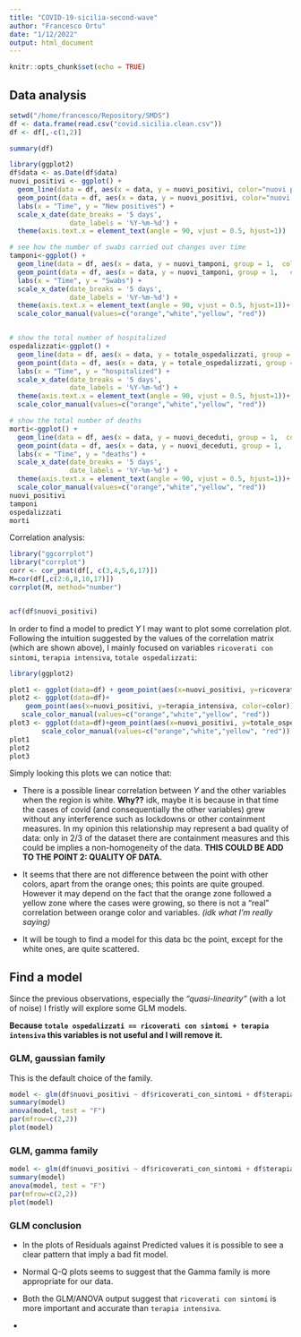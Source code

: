```yaml
---
title: "COVID-19-sicilia-second-wave"
author: "Francesco Ortu"
date: "1/12/2022"
output: html_document
---
```


```r
knitr::opts_chunk$set(echo = TRUE)
```

## Data analysis

```r
setwd("/home/francesco/Repository/SMDS")
df <- data.frame(read.csv("covid.sicilia.clean.csv"))
df <- df[,-c(1,2)]

```

```r
summary(df)
```

```r
library(ggplot2)
df$data <- as.Date(df$data)
nuovi_positivi <- ggplot() +
  geom_line(data = df, aes(x = data, y = nuovi_positivi, color="nuovi positivi", group = 1)) +
  geom_point(data = df, aes(x = data, y = nuovi_positivi, color="nuovi positivi", group = 1))+ 
  labs(x = "Time", y = "New positives") +
  scale_x_date(date_breaks = '5 days',
               date_labels = '%Y-%m-%d') +
  theme(axis.text.x = element_text(angle = 90, vjust = 0.5, hjust=1))

# see how the number of swabs carried out changes over time
tamponi<-ggplot() +
  geom_line(data = df, aes(x = data, y = nuovi_tamponi, group = 1,  color=color)) +
  geom_point(data = df, aes(x = data, y = nuovi_tamponi, group = 1,   color=color)) +
  labs(x = "Time", y = "Swabs") +
  scale_x_date(date_breaks = '5 days',
               date_labels = '%Y-%m-%d') +
  theme(axis.text.x = element_text(angle = 90, vjust = 0.5, hjust=1))+
  scale_color_manual(values=c("orange","white","yellow", "red"))


# show the total number of hospitalized 
ospedalizzati<-ggplot() +
  geom_line(data = df, aes(x = data, y = totale_ospedalizzati, group = 1,  color=color)) +
  geom_point(data = df, aes(x = data, y = totale_ospedalizzati, group = 1,   color=color)) +
  labs(x = "Time", y = "hospitalized") +
  scale_x_date(date_breaks = '5 days',
               date_labels = '%Y-%m-%d') +
  theme(axis.text.x = element_text(angle = 90, vjust = 0.5, hjust=1))+
  scale_color_manual(values=c("orange","white","yellow", "red"))

# show the total number of deaths 
morti<-ggplot() +
  geom_line(data = df, aes(x = data, y = nuovi_deceduti, group = 1,  color=color)) +
  geom_point(data = df, aes(x = data, y = nuovi_deceduti, group = 1,   color=color)) +
  labs(x = "Time", y = "deaths") +
  scale_x_date(date_breaks = '5 days',
               date_labels = '%Y-%m-%d') +
  theme(axis.text.x = element_text(angle = 90, vjust = 0.5, hjust=1))+
  scale_color_manual(values=c("orange","white","yellow", "red"))
nuovi_positivi
tamponi
ospedalizzati
morti
```

Correlation analysis:

```r
library("ggcorrplot")
library("corrplot")
corr <- cor_pmat(df[, c(3,4,5,6,17)])
M=cor(df[,c(2:6,8,10,17)])
corrplot(M, method="number")


acf(df$nuovi_positivi)
```

In order to find a model to predict $Y$ I may want to plot some correlation plot. Following the intuition suggested by the values of the correlation matrix (which are shown above), I mainly focused on variables `ricoverati con sintomi`, `terapia intensiva`, `totale ospedalizzati`:

```r
library(ggplot2)

plot1 <- ggplot(data=df) + geom_point(aes(x=nuovi_positivi, y=ricoverati_con_sintomi, color=color))+ scale_color_manual(values=c("orange","white","yellow", "red"))
plot2 <- ggplot(data=df)+
    geom_point(aes(x=nuovi_positivi, y=terapia_intensiva, color=color))+
   scale_color_manual(values=c("orange","white","yellow", "red"))
plot3 <- ggplot(data=df)+geom_point(aes(x=nuovi_positivi, y=totale_ospedalizzati, color=color))+
        scale_color_manual(values=c("orange","white","yellow", "red"))
plot1
plot2
plot3

```

Simply looking this plots we can notice that:

-   There is a possible linear correlation between $Y$ and the other variables when the region is white. **Why??** idk, maybe it is because in that time the cases of covid (and consequentially the other variables) grew without any interference such as lockdowns or other containment measures. In my opinion this relationship may represent a bad quality of data: only in 2/3 of the dataset there are containment measures and this could be implies a non-homogeneity of the data. **THIS COULD BE ADD TO THE POINT 2: QUALITY OF DATA.**

-   It seems that there are not difference between the point with other colors, apart from the orange ones; this points are quite grouped. However it may depend on the fact that the orange zone followed a yellow zone where the cases were growing, so there is not a "real" correlation between orange color and variables. *(idk what I'm really saying)*

-   It will be tough to find a model for this data bc the point, except for the white ones, are quite scattered.

## Find a model

Since the previous observations, especially the *"quasi-linearity"* (with a lot of noise) I fristly will explore some GLM models.

**Because `totale ospedalizzati == ricoverati con sintomi + terapia intensiva` this variables is not useful and I will remove it.**

### **GLM, gaussian family**

This is the default choice of the family.

```r
model <- glm(df$nuovi_positivi ~ df$ricoverati_con_sintomi + df$terapia_intensiva , family = gaussian())
summary(model)
anova(model, test = "F")
par(mfrow=c(2,2))
plot(model)
```

### GLM, gamma family

```r
model <- glm(df$nuovi_positivi ~ df$ricoverati_con_sintomi + df$terapia_intensiva , family = Gamma())
summary(model)
anova(model, test = "F")
par(mfrow=c(2,2))
plot(model)

```

### GLM conclusion

-   In the plots of Residuals against Predicted values it is possible to see a clear pattern that imply a bad fit model.

-   Normal Q-Q plots seems to suggest that the Gamma family is more appropriate for our data.

-   Both the GLM/ANOVA output suggest that `ricoverati con sintomi` is more important and accurate than `terapia intensiva`.

-   
